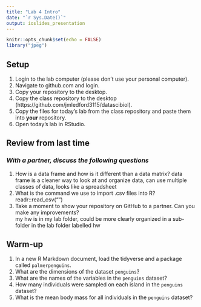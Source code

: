 ```yaml
---
title: "Lab 4 Intro"
date: "`r Sys.Date()`"
output: ioslides_presentation
---
```


```r
knitr::opts_chunk$set(echo = FALSE)
library("jpeg")
```

## Setup
1. Login to the lab computer (please don't use your personal computer).  
2. Navigate to github.com and login.   
2. Copy your repository to the desktop.   
5. Copy the class repository to the desktop (https://github.com/jmledford3115/datascibiol).  
6. Copy the files for today's lab from the class repository and paste them into **your** repository.  
7. Open today's lab in RStudio.  

## Review from last time
### *With a partner, discuss the following questions*
1. How is a data frame and how is it different than a data matrix?
  data frame is a cleaner way to look at and organize data, can use multiple classes of data, looks like a spreadsheet
2. What is the command we use to import .csv files into R?  
  readr::read_csv("")
3. Take a moment to show your repository on GitHub to a partner. Can you make any improvements?  
  my hw is in my lab folder, could be more clearly organized in a sub-folder in the lab folder labelled hw

## Warm-up
1. In a new R Markdown document, load the tidyverse and a package called `palmerpenguins`.
2. What are the dimensions of the dataset `penguins`?
3. What are the names of the variables in the `penguins` dataset?
4. How many individuals were sampled on each island in the `penguins` dataset?
5. What is the mean body mass for all individuals in the `penguins` dataset?
